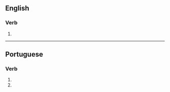 ==English==

===Verb===
{{head|en|verb form}}

# {{en-third-person singular of|generalize}}

----

==Portuguese==

===Verb===
{{head|pt|verb form}}

# {{inflection of|pt|generalizar||2|s|pres|subj}}
# {{inflection of|pt|generalizar||2|s|negative|impr}}